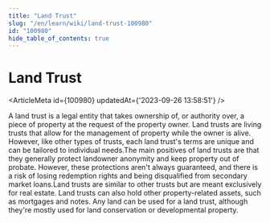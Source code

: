 ```yaml
---
title: "Land Trust"
slug: "/en/learn/wiki/land-trust-100980"
id: "100980"
hide_table_of_contents: true
---
```



# Land Trust

<ArticleMeta id={100980} updatedAt={'2023-09-26 13:58:51'} />
<div className='border-solid border-b border-t-0 my-4 border-[var(--ifm-color-gray-300)]' />

A land trust is a legal entity that takes ownership of, or authority over, a piece of property at the request of the property owner. Land trusts are living trusts that allow for the management of property while the owner is alive. However, like other types of trusts, each land trust's terms are unique and can be tailored to individual needs.The main positives of land trusts are that they generally protect landowner anonymity and keep property out of probate. However, these protections aren't always guaranteed, and there is a risk of losing redemption rights and being disqualified from secondary market loans.Land trusts are similar to other trusts but are meant exclusively for real estate. Land trusts can also hold other property-related assets, such as mortgages and notes. Any land can be used for a land trust, although they're mostly used for land conservation or developmental property.
